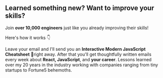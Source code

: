 ## Learned something new? Want to improve your skills?

Join **over 10,000 engineers** just like you already improving their skills!

Here's how it works 👇

Leave your email and I'll send you an **Interactive Modern JavaScript Cheatsheet** 📖right away. After that you'll get thoughtfully written emails every week about **React, JavaScript**, and **your career**. Lessons learned over my 20 years in the industry working with companies ranging from tiny startups to Fortune5 behemoths.